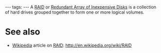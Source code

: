 ---
tags:
---
A [[RAID]] or [[Redundant Array of Inexpensive Disks]] is a collection of hard drives grouped together to form one or more logical volumes.

= See also =

* [[Wikipedia]] article on [[RAID]]: http://en.wikipedia.org/wiki/RAID
